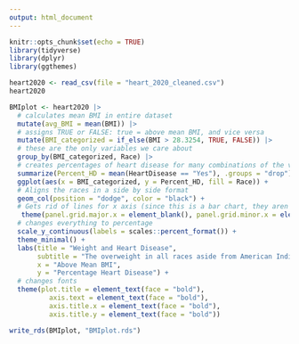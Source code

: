```yaml
---
output: html_document
---
```


```r
knitr::opts_chunk$set(echo = TRUE)
library(tidyverse)
library(dplyr)
library(ggthemes)
```

```r
heart2020 <- read_csv(file = "heart_2020_cleaned.csv")
heart2020
```

```r
BMIplot <- heart2020 |>
  # calculates mean BMI in entire dataset
  mutate(avg_BMI = mean(BMI)) |>
  # assigns TRUE or FALSE: true = above mean BMI, and vice versa
  mutate(BMI_categorized = if_else(BMI > 28.3254, TRUE, FALSE)) |>
  # these are the only variables we care about
  group_by(BMI_categorized, Race) |>
  # creates percentages of heart disease for many combinations of the variables in the group_by function
  summarize(Percent_HD = mean(HeartDisease == "Yes"), .groups = "drop") |>
  ggplot(aes(x = BMI_categorized, y = Percent_HD, fill = Race)) +
  # Aligns the races in a side by side format
  geom_col(position = "dodge", color = "black") +
  # Gets rid of lines for x axis (since this is a bar chart, they aren't neccesary)
   theme(panel.grid.major.x = element_blank(), panel.grid.minor.x = element_blank()) +
  # changes everything to percentage
  scale_y_continuous(labels = scales::percent_format()) +
  theme_minimal() +
  labs(title = "Weight and Heart Disease",
       subtitle = "The overweight in all races aside from American Indian/Alaskan Native experience \nan increase in heart disease",
       x = "Above Mean BMI",
       y = "Percentage Heart Disease") +
  # changes fonts
  theme(plot.title = element_text(face = "bold"),
          axis.text = element_text(face = "bold"), 
          axis.title.x = element_text(face = "bold"),
          axis.title.y = element_text(face = "bold"))
```

```r
write_rds(BMIplot, "BMIplot.rds")
```
